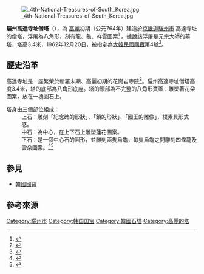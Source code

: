 [[File:_4th-National-Treasures-of-South_Korea.jpg|thumb]] 

'''驪州高達寺址僧塔'''（{{lang-ko|여주 고달사지 승탑}}），為 [[高麗|高麗]]初期（公元764年）建造於[[京畿道|京畿道]][[驪州市|驪州市]] 高達寺址的僧塔，浮屠為八角形，刻有龍、龜、祥雲圖案<ref>{{cite web|url=http://encykorea.aks.ac.kr/Contents/Item/E0003375 |language=ko |title=여주 고달사지 승탑(驪州高達寺址僧塔) |publisher=encykorea |accessdate=2020-05-08 }}</ref>
。據說該浮屠是元宗大師的墓塔，塔高3.4米，1962年12月20日，被指定為[[大韓民國國寶|大韓民國國寶]]第4號<ref>{{cite web|url= http://www.heritage.go.kr/heri/cul/culSelectDetail.do?culPageNo=1&region=2&searchCondition=&searchCondition2=&s_kdcd=00&s_ctcd=00&ccbaKdcd=11&ccbaAsno=00040000&ccbaCtcd=31&ccbaCpno=1113100040000&ccbaCndt=&ccbaLcto=&stCcbaAsno=&endCcbaAsno=&stCcbaAsdt=&endCcbaAsdt=&ccbaPcd1=99&chGubun=&header=view&returnUrl=%2fheri%2fcul%2fculSelectViewList.do&pageNo=1_1_2_0 |language=ko |title=여주 고달사지 승탑|publisher=國家文化遺產 文化遺產廳  |accessdate=2020508 }}</ref>。

==歷史沿革==
高達寺址是一座繁榮於新羅末期、高麗初期的花崗岩寺院<ref>{{cite web|url=http://encykorea.aks.ac.kr/Contents/Index?contents_id=E0003375 |language=ko |title=여주 고달사지 승탑 |publisher=한국민족문화대백과사전  |accessdate=2020-08-18 }}</ref>。驪州高達寺址僧塔高度3.4米，塔的底部為八角形底座。塔的頭部為不完整的八角形寶蓋：雕塑著花朵圖案，放在一塊圓石上。
;塔身由三個部位組成：
:上石：雕刻「紀念碑的形狀」、「鎖的形狀」、「國王的雕像」，樸素具形式感。
:中石：為中心，在上下石上雕塑蓮花圖案。
:下石：是一個中心石的圓形，並雕刻兩隻烏龜，每隻烏龜之間雕刻四條龍及雲朵圖案。<ref>{{cite web |url=http://www.yeoju.go.kr/culture/content/view/2/menu/2698?contentIdx=207&lang=jp |title=高達寺址 |publisher=yeoju |accessdate=2020-05-08 |archive-date=2020-06-07 |archive-url=https://web.archive.org/web/20200607074024/http://www.yeoju.go.kr/culture/content/view/2/menu/2698?contentIdx=207&lang=jp |dead-url=no }}</ref><ref>{{cite web|url=http://www.yeoju.go.kr/culture/content/view/1/menu/2630?contentIdx=224&lang=cn |title=高达寺址浮屠 |publisher=yeoju |accessdate=2020-05-08 }}</ref>

==參見==
*[[韓國國寶|韓國國寶]]

==參考來源==
{{reflist}}

{{韓國世界遺產}}
{{韓國主題}}

[[Category:驪州市|Category:驪州市]]
[[Category:韩国国宝|Category:韩国国宝]]
[[Category:韓國石塔|Category:韓國石塔]]
[[Category:高麗的塔|Category:高麗的塔]]
